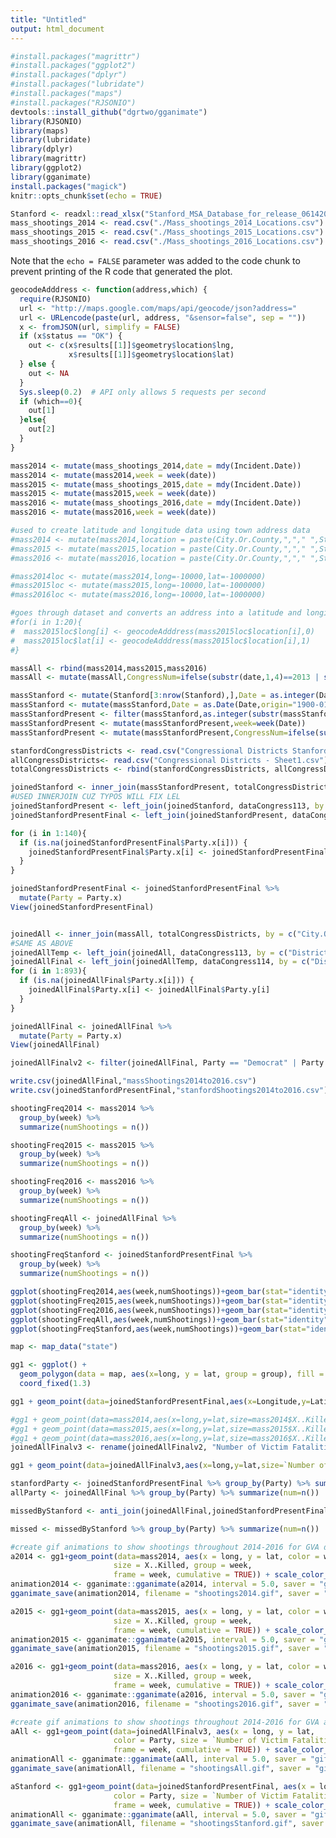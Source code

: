---
title: "Untitled"
output: html_document
---

```{r setup, include=FALSE}
#install.packages("magrittr")
#install.packages("ggplot2")
#install.packages("dplyr")
#install.packages("lubridate")
#install.packages("maps")
#install.packages("RJSONIO")
devtools::install_github("dgrtwo/gganimate")
library(RJSONIO)
library(maps)
library(lubridate)
library(dplyr)
library(magrittr)
library(ggplot2)
library(gganimate)
install.packages("magick")
knitr::opts_chunk$set(echo = TRUE)
```


```{r pressure, echo=FALSE}
Stanford <- readxl::read_xlsx("Stanford_MSA_Database_for_release_06142016.xlsx")
mass_shootings_2014 <- read.csv("./Mass_shootings_2014_Locations.csv")
mass_shootings_2015 <- read.csv("./Mass_shootings_2015_Locations.csv")
mass_shootings_2016 <- read.csv("./Mass_shootings_2016_Locations.csv")

```

Note that the `echo = FALSE` parameter was added to the code chunk to prevent printing of the R code that generated the plot.

```{r}
geocodeAdddress <- function(address,which) {
  require(RJSONIO)
  url <- "http://maps.google.com/maps/api/geocode/json?address="
  url <- URLencode(paste(url, address, "&sensor=false", sep = ""))
  x <- fromJSON(url, simplify = FALSE)
  if (x$status == "OK") {
    out <- c(x$results[[1]]$geometry$location$lng,
             x$results[[1]]$geometry$location$lat)
  } else {
    out <- NA
  }
  Sys.sleep(0.2)  # API only allows 5 requests per second
  if (which==0){
    out[1]
  }else{
    out[2]
  }
}
```


```{r}
mass2014 <- mutate(mass_shootings_2014,date = mdy(Incident.Date))
mass2014 <- mutate(mass2014,week = week(date))
mass2015 <- mutate(mass_shootings_2015,date = mdy(Incident.Date))
mass2015 <- mutate(mass2015,week = week(date))
mass2016 <- mutate(mass_shootings_2016,date = mdy(Incident.Date))
mass2016 <- mutate(mass2016,week = week(date))

#used to create latitude and longitude data using town address data
#mass2014 <- mutate(mass2014,location = paste(City.Or.County,","," ",State))
#mass2015 <- mutate(mass2015,location = paste(City.Or.County,","," ",State))
#mass2016 <- mutate(mass2016,location = paste(City.Or.County,","," ",State))

#mass2014loc <- mutate(mass2014,long=-10000,lat=-1000000)
#mass2015loc <- mutate(mass2015,long=-10000,lat=-1000000)
#mass2016loc <- mutate(mass2016,long=-10000,lat=-1000000)
```

```{r}
#goes through dataset and converts an address into a latitude and longitude
#for(i in 1:20){
#  mass2015loc$long[i] <- geocodeAdddress(mass2015loc$location[i],0)
#  mass2015loc$lat[i] <- geocodeAdddress(mass2015loc$location[i],1)
#}
```

```{r}
massAll <- rbind(mass2014,mass2015,mass2016)
massAll <- mutate(massAll,CongressNum=ifelse(substr(date,1,4)==2013 | substr(date,1,4)==2014,113,114))

massStanford <- mutate(Stanford[3:nrow(Stanford),],Date = as.integer(Date))
massStanford <- mutate(massStanford,Date = as.Date(Date,origin="1900-01-01"))
massStanfordPresent <- filter(massStanford,as.integer(substr(massStanford$Date,1,4))>=2014)
massStanfordPresent <- mutate(massStanfordPresent,week=week(Date))
massStanfordPresent <- mutate(massStanfordPresent,CongressNum=ifelse(substr(Date,1,4)==2013 | substr(Date,1,4)==2014,113,114))
```

```{r}
stanfordCongressDistricts <- read.csv("Congressional Districts Stanford - Sheet1.csv")
allCongressDistricts<- read.csv("Congressional Districts - Sheet1.csv")
totalCongressDistricts <- rbind(stanfordCongressDistricts, allCongressDistricts)

joinedStanford <- inner_join(massStanfordPresent, totalCongressDistricts, by = c("City","State"))
#USED INNERJOIN CUZ TYPOS WILL FIX LEL
joinedStanfordPresent <- left_join(joinedStanford, dataCongress113, by = c("District", "State", "CongressNum"))
joinedStanfordPresentFinal <- left_join(joinedStanfordPresent, dataCongress114, by = c("District", "State", "CongressNum"))

for (i in 1:140){
  if (is.na(joinedStanfordPresentFinal$Party.x[i])) {
    joinedStanfordPresentFinal$Party.x[i] <- joinedStanfordPresentFinal$Party.y[i]
  }
}

joinedStanfordPresentFinal <- joinedStanfordPresentFinal %>%
  mutate(Party = Party.x)
View(joinedStanfordPresentFinal)


joinedAll <- inner_join(massAll, totalCongressDistricts, by = c("City.Or.County" = "City", "State"))
#SAME AS ABOVE
joinedAllTemp <- left_join(joinedAll, dataCongress113, by = c("District", "State", "CongressNum"))
joinedAllFinal <- left_join(joinedAllTemp, dataCongress114, by = c("District", "State", "CongressNum"))
for (i in 1:893){
  if (is.na(joinedAllFinal$Party.x[i])) {
    joinedAllFinal$Party.x[i] <- joinedAllFinal$Party.y[i]
  }
}

joinedAllFinal <- joinedAllFinal %>%
  mutate(Party = Party.x)
View(joinedAllFinal)

joinedAllFinalv2 <- filter(joinedAllFinal, Party == "Democrat" | Party == "Republican")

write.csv(joinedAllFinal,"massShootings2014to2016.csv")
write.csv(joinedStanfordPresentFinal,"stanfordShootings2014to2016.csv")
```

```{r}
shootingFreq2014 <- mass2014 %>%
  group_by(week) %>%
  summarize(numShootings = n())

shootingFreq2015 <- mass2015 %>%
  group_by(week) %>%
  summarize(numShootings = n())

shootingFreq2016 <- mass2016 %>%
  group_by(week) %>%
  summarize(numShootings = n())

shootingFreqAll <- joinedAllFinal %>%
  group_by(week) %>%
  summarize(numShootings = n())

shootingFreqStanford <- joinedStanfordPresentFinal %>%
  group_by(week) %>%
  summarize(numShootings = n())
```

```{r}
ggplot(shootingFreq2014,aes(week,numShootings))+geom_bar(stat="identity")+ ggtitle("Shootings Throughout the Year Kaggle 2014")
ggplot(shootingFreq2015,aes(week,numShootings))+geom_bar(stat="identity")+ ggtitle("Shootings Throughout the Year Kaggle 2015")
ggplot(shootingFreq2016,aes(week,numShootings))+geom_bar(stat="identity")+ ggtitle("Shootings Throughout the Year Kaggle 2016")
ggplot(shootingFreqAll,aes(week,numShootings))+geom_bar(stat="identity")+ ggtitle("Shootings Throughout the Year Kaggle 2014-2016")
ggplot(shootingFreqStanford,aes(week,numShootings))+geom_bar(stat="identity")+ ggtitle("Shootings Throughout the Year Stanford 2014-2016")
```

```{r}
map <- map_data("state")

gg1 <- ggplot() + 
  geom_polygon(data = map, aes(x=long, y = lat, group = group), fill = "white", color = "black") + 
  coord_fixed(1.3)

gg1 + geom_point(data=joinedStanfordPresentFinal,aes(x=Longitude,y=Latitude,size=`Number of Victim Fatalities`,col=Party)) + scale_color_manual(values=c("#0004ff", "#ff0027"))

#gg1 + geom_point(data=mass2014,aes(x=long,y=lat,size=mass2014$X..Killed,color=mass2014$week))
#gg1 + geom_point(data=mass2015,aes(x=long,y=lat,size=mass2015$X..Killed,color=mass2015$week))
#gg1 + geom_point(data=mass2016,aes(x=long,y=lat,size=mass2016$X..Killed,color=mass2016$week))
joinedAllFinalv3 <- rename(joinedAllFinalv2, "Number of Victim Fatalities" = X..Killed)

gg1 + geom_point(data=joinedAllFinalv3,aes(x=long,y=lat,size=`Number of Victim Fatalities`,color=Party)) + ggtitle("Mass Shootings Kaggle 2014-2016") + scale_color_manual(values=c("#0004ff", "#ff0027"))
```

```{r}
stanfordParty <- joinedStanfordPresentFinal %>% group_by(Party) %>% summarize(num=n())
allParty <- joinedAllFinal %>% group_by(Party) %>% summarize(num=n())

missedByStanford <- anti_join(joinedAllFinal,joinedStanfordPresentFinal,by=c("City.Or.County"="City","State","week"))

missed <- missedByStanford %>% group_by(Party) %>% summarize(num=n())
```

```{r}
#create gif animations to show shootings throughout 2014-2016 for GVA datasets
a2014 <- gg1+geom_point(data=mass2014, aes(x = long, y = lat, color = week,
                       size = X..Killed, group = week,
                       frame = week, cumulative = TRUE)) + scale_color_gradient(low="#ff7c90", high="#54000d")
animation2014 <- gganimate::gganimate(a2014, interval = 5.0, saver = "gif")
gganimate_save(animation2014, filename = "shootings2014.gif", saver = "gif")

a2015 <- gg1+geom_point(data=mass2015, aes(x = long, y = lat, color = week,
                       size = X..Killed, group = week,
                       frame = week, cumulative = TRUE)) + scale_color_gradient(low="#ff7c90", high="#54000d")
animation2015 <- gganimate::gganimate(a2015, interval = 5.0, saver = "gif")
gganimate_save(animation2015, filename = "shootings2015.gif", saver = "gif")

a2016 <- gg1+geom_point(data=mass2016, aes(x = long, y = lat, color = week,
                       size = X..Killed, group = week,
                       frame = week, cumulative = TRUE)) + scale_color_gradient(low="#ff7c90", high="#54000d")
animation2016 <- gganimate::gganimate(a2016, interval = 5.0, saver = "gif")
gganimate_save(animation2016, filename = "shootings2016.gif", saver = "gif")
```
```{r}
#create gif animations to show shootings throughout 2014-2016 for GVA and Stanford datasets
aAll <- gg1+geom_point(data=joinedAllFinalv3, aes(x = long, y = lat,
                       color = Party, size = `Number of Victim Fatalities`, group = week,
                       frame = week, cumulative = TRUE)) + scale_color_manual(values=c("#0004ff", "#ff0027"))
animationAll <- gganimate::gganimate(aAll, interval = 5.0, saver = "gif")
gganimate_save(animationAll, filename = "shootingsAll.gif", saver = "gif")

aStanford <- gg1+geom_point(data=joinedStanfordPresentFinal, aes(x = long, y = lat,
                       color = Party, size = `Number of Victim Fatalities`, group = week,
                       frame = week, cumulative = TRUE)) + scale_color_manual(values=c("#0004ff", "#ff0027"))
animationAll <- gganimate::gganimate(aAll, interval = 5.0, saver = "gif")
gganimate_save(animationAll, filename = "shootingsStanford.gif", saver = "gif")
```
